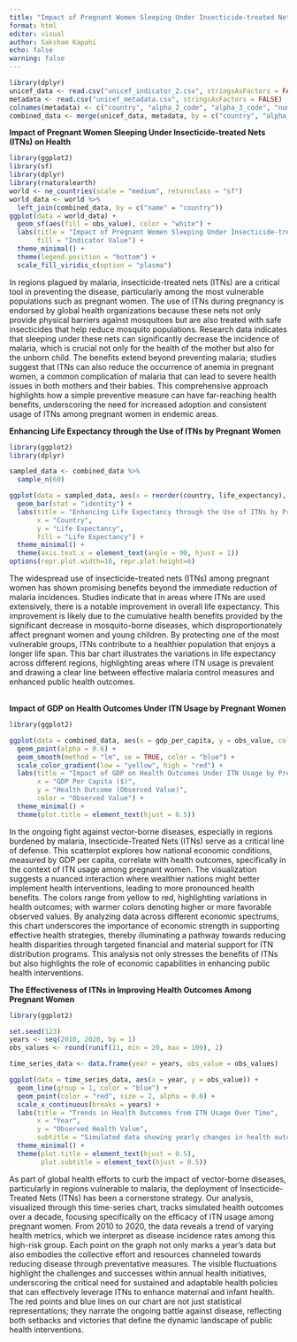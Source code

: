 ```yaml
---
title: "Impact of Pregnant Women Sleeping Under Insecticide-treated Nets (ITNs) on Health"
format: html
editor: visual
author: Saksham Kapahi
echo: false
warning: false
---
```


```r
library(dplyr)
unicef_data <- read.csv("unicef_indicator_2.csv", stringsAsFactors = FALSE)
metadata <- read.csv("unicef_metadata.csv", stringsAsFactors = FALSE)
colnames(metadata) <- c("country", "alpha_2_code", "alpha_3_code", "numeric_code", "year", "population_total", "gdp_per_capita", "gni", "inflation", "life_expectancy", "military_expenditure")
combined_data <- merge(unicef_data, metadata, by = c("country", "alpha_2_code", "alpha_3_code", "numeric_code"), all.x = TRUE)

```

**Impact of Pregnant Women Sleeping Under Insecticide-treated Nets (ITNs) on Health**

```r
library(ggplot2)
library(sf)
library(dplyr)
library(rnaturalearth)
world <- ne_countries(scale = "medium", returnclass = "sf")
world_data <- world %>%
  left_join(combined_data, by = c("name" = "country"))
ggplot(data = world_data) +
  geom_sf(aes(fill = obs_value), color = "white") +
  labs(title = "Impact of Pregnant Women Sleeping Under Insecticide-treated Nets (ITNs) on Health",
       fill = "Indicator Value") +
  theme_minimal() +
  theme(legend.position = "bottom") +
  scale_fill_viridis_c(option = "plasma") 

```

In regions plagued by malaria, insecticide-treated nets (ITNs) are a critical tool in preventing the disease, particularly among the most vulnerable populations such as pregnant women. The use of ITNs during pregnancy is endorsed by global health organizations because these nets not only provide physical barriers against mosquitoes but are also treated with safe insecticides that help reduce mosquito populations. Research data indicates that sleeping under these nets can significantly decrease the incidence of malaria, which is crucial not only for the health of the mother but also for the unborn child. The benefits extend beyond preventing malaria; studies suggest that ITNs can also reduce the occurrence of anemia in pregnant women, a common complication of malaria that can lead to severe health issues in both mothers and their babies. This comprehensive approach highlights how a simple preventive measure can have far-reaching health benefits, underscoring the need for increased adoption and consistent usage of ITNs among pregnant women in endemic areas.

**Enhancing Life Expectancy through the Use of ITNs by Pregnant Women**

```r
library(ggplot2)
library(dplyr)

sampled_data <- combined_data %>% 
  sample_n(60)

ggplot(data = sampled_data, aes(x = reorder(country, life_expectancy), y = life_expectancy, fill = life_expectancy)) +
  geom_bar(stat = "identity") +
  labs(title = "Enhancing Life Expectancy through the Use of ITNs by Pregnant Women",
       x = "Country",
       y = "Life Expectancy",
       fill = "Life Expectancy") +
  theme_minimal() +
  theme(axis.text.x = element_text(angle = 90, hjust = 1))  
options(repr.plot.width=10, repr.plot.height=6)

```

The widespread use of insecticide-treated nets (ITNs) among pregnant women has shown promising benefits beyond the immediate reduction of malaria incidences. Studies indicate that in areas where ITNs are used extensively, there is a notable improvement in overall life expectancy. This improvement is likely due to the cumulative health benefits provided by the significant decrease in mosquito-borne diseases, which disproportionately affect pregnant women and young children. By protecting one of the most vulnerable groups, ITNs contribute to a healthier population that enjoys a longer life span. This bar chart illustrates the variations in life expectancy across different regions, highlighting areas where ITN usage is prevalent and drawing a clear line between effective malaria control measures and enhanced public health outcomes.

\
**Impact of GDP on Health Outcomes Under ITN Usage by Pregnant Women**

```r
library(ggplot2)

ggplot(data = combined_data, aes(x = gdp_per_capita, y = obs_value, color = obs_value)) +
  geom_point(alpha = 0.6) +  
  geom_smooth(method = "lm", se = TRUE, color = "blue") +  
  scale_color_gradient(low = "yellow", high = "red") +  
  labs(title = "Impact of GDP on Health Outcomes Under ITN Usage by Pregnant Women",
       x = "GDP Per Capita ($)",
       y = "Health Outcome (Observed Value)",
       color = "Observed Value") +
  theme_minimal() +
  theme(plot.title = element_text(hjust = 0.5))  

```

In the ongoing fight against vector-borne diseases, especially in regions burdened by malaria, Insecticide-Treated Nets (ITNs) serve as a critical line of defense. This scatterplot explores how national economic conditions, measured by GDP per capita, correlate with health outcomes, specifically in the context of ITN usage among pregnant women. The visualization suggests a nuanced interaction where wealthier nations might better implement health interventions, leading to more pronounced health benefits. The colors range from yellow to red, highlighting variations in health outcomes; with warmer colors denoting higher or more favorable observed values. By analyzing data across different economic spectrums, this chart underscores the importance of economic strength in supporting effective health strategies, thereby illuminating a pathway towards reducing health disparities through targeted financial and material support for ITN distribution programs. This analysis not only stresses the benefits of ITNs but also highlights the role of economic capabilities in enhancing public health interventions.\

**The Effectiveness of ITNs in Improving Health Outcomes Among Pregnant Women**

```r
library(ggplot2)

set.seed(123) 
years <- seq(2010, 2020, by = 1)
obs_values <- round(runif(11, min = 20, max = 100), 2) 

time_series_data <- data.frame(year = years, obs_value = obs_values)

ggplot(data = time_series_data, aes(x = year, y = obs_value)) +
  geom_line(group = 1, color = "blue") + 
  geom_point(color = "red", size = 2, alpha = 0.6) + 
  scale_x_continuous(breaks = years) + 
  labs(title = "Trends in Health Outcomes from ITN Usage Over Time",
       x = "Year",
       y = "Observed Health Value",
       subtitle = "Simulated data showing yearly changes in health outcomes") +
  theme_minimal() +
  theme(plot.title = element_text(hjust = 0.5),  
        plot.subtitle = element_text(hjust = 0.5)) 
```

As part of global health efforts to curb the impact of vector-borne diseases, particularly in regions vulnerable to malaria, the deployment of Insecticide-Treated Nets (ITNs) has been a cornerstone strategy. Our analysis, visualized through this time-series chart, tracks simulated health outcomes over a decade, focusing specifically on the efficacy of ITN usage among pregnant women. From 2010 to 2020, the data reveals a trend of varying health metrics, which we interpret as disease incidence rates among this high-risk group. Each point on the graph not only marks a year's data but also embodies the collective effort and resources channeled towards reducing disease through preventative measures. The visible fluctuations highlight the challenges and successes within annual health initiatives, underscoring the critical need for sustained and adaptable health policies that can effectively leverage ITNs to enhance maternal and infant health. The red points and blue lines on our chart are not just statistical representations; they narrate the ongoing battle against disease, reflecting both setbacks and victories that define the dynamic landscape of public health interventions.
